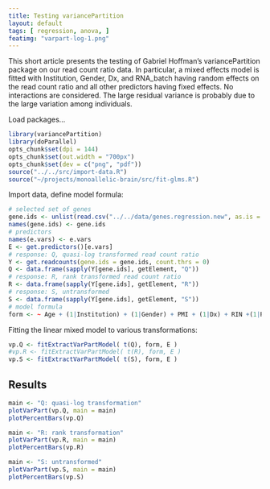 ```yaml
---
title: Testing variancePartition
layout: default
tags: [ regression, anova, ]
featimg: "varpart-log-1.png"
---
```


This short article presents the testing of Gabriel Hoffman's variancePartition package on our read count ratio data.  In particular, a mixed effects model is fitted with Institution, Gender, Dx, and RNA_batch having random effects on the read count ratio and all other predictors having fixed effects.  No interactions are considered.  The large residual variance is probably due to the large variation among individuals.

Load packages...

```r
library(variancePartition)
library(doParallel)
opts_chunk$set(dpi = 144)
opts_chunk$set(out.width = "700px")
opts_chunk$set(dev = c("png", "pdf"))
source("../../src/import-data.R")
source("~/projects/monoallelic-brain/src/fit-glms.R")
```

Import data, define model formula:

```r
# selected set of genes
gene.ids <- unlist(read.csv("../../data/genes.regression.new", as.is = TRUE))
names(gene.ids) <- gene.ids
# predictors
names(e.vars) <- e.vars
E <- get.predictors()[e.vars]
# response: Q, quasi-log transformed read count ratio
Y <- get.readcounts(gene.ids = gene.ids, count.thrs = 0)
Q <- data.frame(sapply(Y[gene.ids], getElement, "Q"))
# response: R, rank transformed read count ratio
R <- data.frame(sapply(Y[gene.ids], getElement, "R"))
# response: S, untransformed
S <- data.frame(sapply(Y[gene.ids], getElement, "S"))
# model formula
form <- ~ Age + (1|Institution) + (1|Gender) + PMI + (1|Dx) + RIN +(1|RNA_batch) + Ancestry.1 + Ancestry.2 + Ancestry.3 + Ancestry.4 + Ancestry.5
```

Fitting the linear mixed model to various transformations:

```r
vp.Q <- fitExtractVarPartModel( t(Q), form, E )
#vp.R <- fitExtractVarPartModel( t(R), form, E )
vp.S <- fitExtractVarPartModel( t(S), form, E )
```

## Results

```r
main <- "Q: quasi-log transformation"
plotVarPart(vp.Q, main = main)
plotPercentBars(vp.Q)
```

```r
main <- "R: rank transformation"
plotVarPart(vp.R, main = main)
plotPercentBars(vp.R)
```

```r
main <- "S: untransformed"
plotVarPart(vp.S, main = main)
plotPercentBars(vp.S)
```
